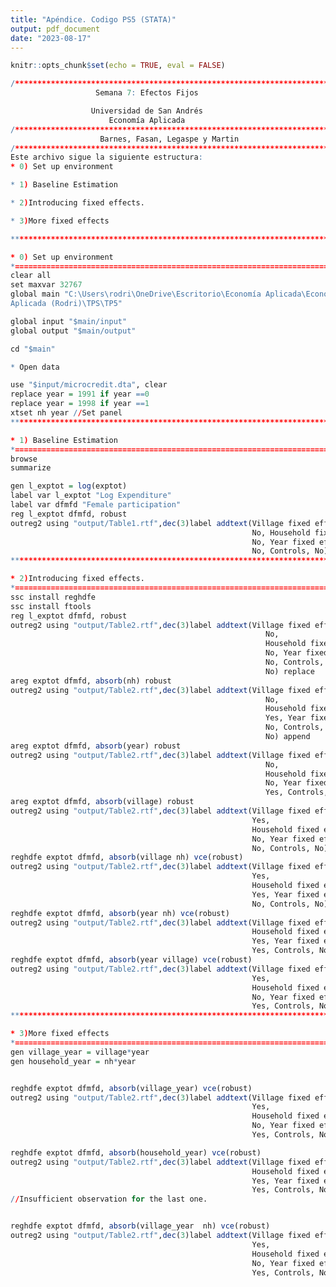 ```yaml
---
title: "Apéndice. Codigo PS5 (STATA)"
output: pdf_document
date: "2023-08-17"
---
```


```r
knitr::opts_chunk$set(echo = TRUE, eval = FALSE)
```


```r
/*******************************************************************************
                   Semana 7: Efectos Fijos 

                  Universidad de San Andrés
                      Economía Aplicada
/*******************************************************************************/
					Barnes, Fasan, Legaspe y Martin
/*******************************************************************************
Este archivo sigue la siguiente estructura:
* 0) Set up environment

* 1) Baseline Estimation 

* 2)Introducing fixed effects. 

* 3)More fixed effects 

*******************************************************************************/

* 0) Set up environment
*==============================================================================*/
clear all
set maxvar 32767
global main "C:\Users\rodri\OneDrive\Escritorio\Economía Aplicada\Economía
Aplicada (Rodri)\TPS\TP5"

global input "$main/input"
global output "$main/output"

cd "$main"

* Open data

use "$input/microcredit.dta", clear 
replace year = 1991 if year ==0
replace year = 1998 if year ==1
xtset nh year //Set panel 
*******************************************************************************/

* 1) Baseline Estimation 
*==============================================================================*/
browse 
summarize

gen l_exptot = log(exptot)
label var l_exptot "Log Expenditure"
label var dfmfd "Female participation"
reg l_exptot dfmfd, robust 
outreg2 using "output/Table1.rtf",dec(3)label addtext(Village fixed effects,
                                                      No, Household fixed effects,
                                                      No, Year fixed effects,
                                                      No, Controls, No) replace
*******************************************************************************/

* 2)Introducing fixed effects. 
*==============================================================================*/
ssc install reghdfe
ssc install ftools
reg l_exptot dfmfd, robust 
outreg2 using "output/Table2.rtf",dec(3)label addtext(Village fixed effects,
                                                         No,
                                                         Household fixed effects,
                                                         No, Year fixed effects,
                                                         No, Controls,
                                                         No) replace 
areg exptot dfmfd, absorb(nh) robust
outreg2 using "output/Table2.rtf",dec(3)label addtext(Village fixed effects,
                                                         No,
                                                         Household fixed effects,
                                                         Yes, Year fixed effects,
                                                         No, Controls,
                                                         No) append
areg exptot dfmfd, absorb(year) robust
outreg2 using "output/Table2.rtf",dec(3)label addtext(Village fixed effects,
                                                         No,
                                                         Household fixed effects,
                                                         No, Year fixed effects,
                                                         Yes, Controls, No) append 
areg exptot dfmfd, absorb(village) robust
outreg2 using "output/Table2.rtf",dec(3)label addtext(Village fixed effects,
                                                      Yes,
                                                      Household fixed effects,
                                                      No, Year fixed effects,
                                                      No, Controls, No) append 
reghdfe exptot dfmfd, absorb(village nh) vce(robust)
outreg2 using "output/Table2.rtf",dec(3)label addtext(Village fixed effects,
                                                      Yes,
                                                      Household fixed effects,
                                                      Yes, Year fixed effects,
                                                      No, Controls, No) append 
reghdfe exptot dfmfd, absorb(year nh) vce(robust)
outreg2 using "output/Table2.rtf",dec(3)label addtext(Village fixed effects, No,
                                                      Household fixed effects,
                                                      Yes, Year fixed effects,
                                                      Yes, Controls, No) append 
reghdfe exptot dfmfd, absorb(year village) vce(robust)
outreg2 using "output/Table2.rtf",dec(3)label addtext(Village fixed effects,
                                                      Yes,
                                                      Household fixed effects,
                                                      No, Year fixed effects,
                                                      Yes, Controls, No) append 
*******************************************************************************/

* 3)More fixed effects 
*==============================================================================*/
gen village_year = village*year
gen household_year = nh*year


reghdfe exptot dfmfd, absorb(village_year) vce(robust)
outreg2 using "output/Table2.rtf",dec(3)label addtext(Village fixed effects,
                                                      Yes,
                                                      Household fixed effects,
                                                      No, Year fixed effects,
                                                      Yes, Controls, No) append 

reghdfe exptot dfmfd, absorb(household_year) vce(robust)
outreg2 using "output/Table2.rtf",dec(3)label addtext(Village fixed effects, No,
                                                      Household fixed effects,
                                                      Yes, Year fixed effects,
                                                      Yes, Controls, No) append
//Insufficient observation for the last one.


reghdfe exptot dfmfd, absorb(village_year  nh) vce(robust)
outreg2 using "output/Table2.rtf",dec(3)label addtext(Village fixed effects,
                                                      Yes,
                                                      Household fixed effects,
                                                      No, Year fixed effects,
                                                      Yes, Controls, No) append

```